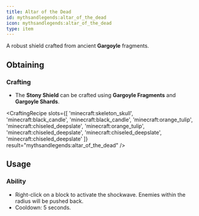 ```yaml
---
title: Altar of the Dead
id: mythsandlegends:altar_of_the_dead
icon: mythsandlegends:altar_of_the_dead
type: item
---
```


A robust shield crafted from ancient **Gargoyle** fragments.

## Obtaining

### Crafting
- The **Stony Shield** can be crafted using **Gargoyle Fragments** and **Gargoyle Shards**.

<CraftingRecipe
    slots={[
        'minecraft:skeleton_skull',
        'minecraft:black_candle',
        'minecraft:black_candle',
        'minecraft:orange_tulip',
        'minecraft:chiseled_deepslate',
        'minecraft:orange_tulip',
        'minecraft:chiseled_deepslate',
        'minecraft:chiseled_deepslate',
        'minecraft:chiseled_deepslate'
    ]}
    result="mythsandlegends:altar_of_the_dead"
/>

## Usage

### Ability
- Right-click on a block to activate the shockwave. Enemies within the radius will be pushed back.
- Cooldown: 5 seconds.

